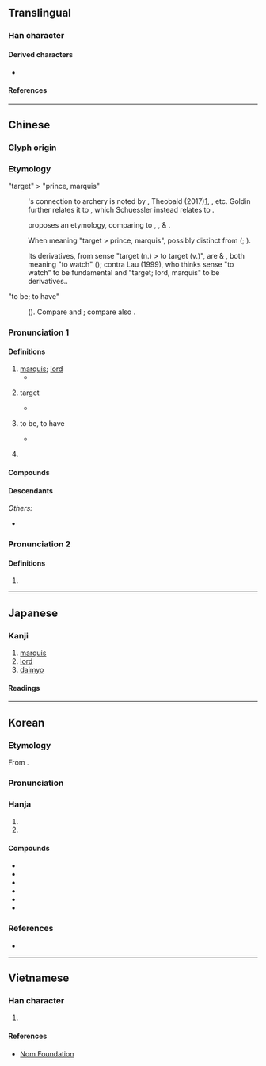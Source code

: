 {{also|候|矦}}
{{character info}}
==Translingual==
{{stroke order|strokes=9}}

===Han character===
{{Han char|rn=9|rad=人|as=07|sn=9|four=27234|canj=ONMK|ids=⿰亻⿱⿱𠃍一矢,⿰亻⿱⿱乛一矢}}

====Derived characters====
* {{l|mul|[[喉]], [[猴]], [[堠]], [[帿]], [[瘊]], [[睺]], [[篌]], [[糇]], [[緱]]/[[缑]], [[葔]], [[鍭]]/[[𬭤]], [[餱]]/[[𫗯]], [[鄇]], [[㢿]], [[㬋]], [[㮢]], [[䂉]], [[䗔]], [[䙈]], [[䞀]]/[[𬥽]], [[䫛]], [[翭]], [[鯸]], [[䳧]]/[[𪃶]]/[[𫛺]], [[𠋫]], [[𡗁]], [[𡟑]], [[𡹵]], [[𪹍]], [[𢜵]], [[𢰡]], [[𣣠]], [[𤧝]], [[𤬈]], [[𥀃]], [[𦑤]], [[𦞈]], [[𧇹]], [[𧩨]], [[𧯁]], [[𨂸]], [[𩃺]], [[𩋴]], [[𩘋]], [[𩩵]], [[𪈱]], [[𪑻]]}}

====References====
{{Han ref|kx=0103.070|dkj=00633|dj=0218.200|hdz=10167.010|uh=4FAF}}

----

==Chinese==
{{zh-forms|alt=矦-ancient form,𥎦-ancient form,𬾗-historical variant,𬾃-historical variant}}
{{zh-wp|zh:侯姓|en:Hou (surname)}}

===Glyph origin===
{{Han etym}}
{{liushu|p}}

===Etymology===
;"target" > "prince, marquis"
:{{och-l|侯}}'s connection to archery is noted by {{zh-ref|Schuessler (2007)}}, Theobald (2017)[http://www.chinaknowledge.de/History/Terms/zhuhou.html], {{zh-ref|Goldin (2021)}}, etc. Goldin further relates it to {{och-l|鍭|arrow with metal tip}}, which Schuessler instead relates to {{och-l|后}}.

:{{zh-ref|Schuessler (2007)}} proposes an {{der|zh|aav}} etymology, comparing {{och-l|侯}} to {{cog|km|គាស់||to raise (a crossbow) with a view to aiming}}, {{cog|km|tr=kpoḥ|t=to be raised up, clearly visible}},<!--- ខ្ពស់ khpŭəh "high, exalted, arrogant"? ---> & {{cog|km|tr=goḥ|t=to hit (squarely)}}.

:When meaning "target > prince, marquis", possibly distinct from {{och-l|后|(head >) ruler > queen}} ({{zh-ref|Schuessler, 2007}}; {{zh-ref|Goldin, 2021}}).

:Its derivatives, from sense "target (n.) > to target (v.)", are {{och-l|候}} & {{och-l|觀}}, both meaning "to watch" ({{zh-ref|Schuessler, 2007}}); contra Lau (1999), who thinks sense "to watch" to be fundamental and "target; lord, marquis" to be derivatives..

;"to be; to have"
:{{der|zh|aav}} ({{zh-ref|Schuessler, 2007}}). Compare {{cog|mkh-vie-pro|*kɔːʔ||to have, to be}} and {{cog|mkh-mnc-pro|*gooʔ||to get, to possess}}; compare also {{cog|kac|gu³¹||to have}}.

===Pronunciation 1===
{{zh-pron
|m=hóu
|m-s=hou2
|c=hau4
|c-t=
|g=heu2
|h=pfs=hèu;gd=hêu2
|j=hou1
|mb=ě
|md=hèu
|mn=xm,zz,tw:hô͘/qz,jj:hiô/ml:kâu/qz,jj,tw:hâu
|mn_note=hô͘/hiô - literary (incl. surname in Xiamen and Zhangzhou); kâu - vernacular (incl. surname, dated in Xiamen, Quanzhou, Zhangzhou); hâu - vernacular (incl. surname in Quanzhou and Taiwan)
|mn-t=hou5/gao5
|mn-t_note=hou5 - all senses (incl. surname); gao5 - surname
|w=3hhu
|x=hou2
|mc=y
|oc=y
|cat=n,pn
}}

====Definitions====
{{zh-hanzi}}

# [[marquis]]; [[lord]]
#* {{zh-x|王者 之 制：祿-爵，公、侯、伯、子、男，凡 五-等。|According to the regulations of emolument and rank framed by the kings, there were the duke; the '''marquis'''; the earl; the count; and the baron - in all, five gradations (of rank).|ref=Liji}}
# {{lb|zh|obsolete}} target
#* {{zh-x|^終日 射 侯|Shooting all day at the '''target'''|ref=Shijing}}
# {{lb|zh|obsolete}} to be, to have
#* {{zh-x|山 有 嘉-卉、侯 栗 侯 梅。|On the mountains are fine trees, - there '''are''' chestnut trees and there '''are''' plum trees.|ref=Shijing}}
# {{surname|zh}}
#: {{zh-x|^侯 ^孝-賢|{{w|Hou Hsiao-hsien|'''Hou''' Hsiao-hsien}} (Taiwanese film director)}}

====Compounds====
{{zh-der|侯爵|諸侯|王侯|侯白|列侯|侯門|宜侯夨簋|侯生|徹侯|三侯之章|五侯鯖|封侯賜爵|侯服|彭侯|侯伯|侯門如海|侯王|侯萬戶|射侯|封侯拜相|封侯|富比王侯|侯馬盟書|即墨侯|封侯萬里|侯甸|夏侯|君侯|名號侯|博望侯|侯服玉食|侯景之亂|摩侯羅|拜相封侯|萬里侯|留侯論|拜將封侯|漢壽亭侯|萬里封侯|萬戶侯|百里侯|故侯瓜|淮陰侯|留侯|王侯將相|敝屣王侯|故侯|蔡侯紙|隨侯之珠|隋侯明月|覓封侯|褒成侯|鄉侯|談笑封侯|蕃侯|雍齒封侯|隋侯之珠|陽侯|粉侯|關內侯|郡侯|縣侯|魏文侯|邑侯|陽侯之患|侯營|侯栗}}

====Descendants====
{{CJKV||こう|jt=marquess|후|kt=marquess|hầu|vt=marquess}}
''Others:''
* {{desc|bor=y|mnc|ᡥᡝᠣ}}

===Pronunciation 2===
{{zh-pron
|m=hòu
|c=hau6
|mn=xm:hô͘/xm:hō͘/xm:hāu
|mn_note=hô͘ - literary (common); hō͘ - literary (rare); hāu - vernacular (rare)
|mn-t=hao7
|dial=n
|cat=pn
}}

====Definitions====
{{zh-hanzi}}

# {{zh-only|閩侯}}

----

==Japanese==

===Kanji===
{{ja-kanji|grade=c|rs=人07}}

# [[marquis]]
# [[lord]]
# [[daimyo]]

====Readings====
{{ja-readings
|goon=ぐ
|kanon=こう
|kun=まと-, きみ-
}}

----

==Korean==

===Etymology===
From {{der|ko|ltc|-}} {{ltc-l|侯}}.

{{collapse|
* {{hanja-dongguk|ᅘᅮᇢ|hhwuw}}
* {{hanja-hunmong|후|hwu|人類#중01B|alt=⿰[[亻]][[𫶬]]}}
|Historical readings
|bg=#FFFFFF}}

===Pronunciation===
{{ko-hanja-pron|후}}

===Hanja===
{{ko-hanja-search}}
{{ko-hanja|제후|후}}

# {{hanja form of|후|[[marquis]]; [[lord]]}}
# {{hanja form of|후|target in archery}}

====Compounds====
{{der-top3|Compounds}}
* {{ko-l|제후|諸侯}}
* {{ko-l|공후|公侯}}
* {{ko-l|후작|侯爵}}
* {{ko-l|왕후|王侯}}
* {{ko-l|봉후|封侯}}
* {{ko-l|제후국|諸侯國}}
{{der-bottom}}

===References===
* {{R:hanjadoc|313}}

----

==Vietnamese==

===Han character===
{{vi-readings|reading=[[hậu]], [[hầu]]|rs=人07}}

# {{rfdef|vi|sort=人07}}

====References====
* [http://nomfoundation.org/common/nom_details.php?codepoint=4faf Nom Foundation]